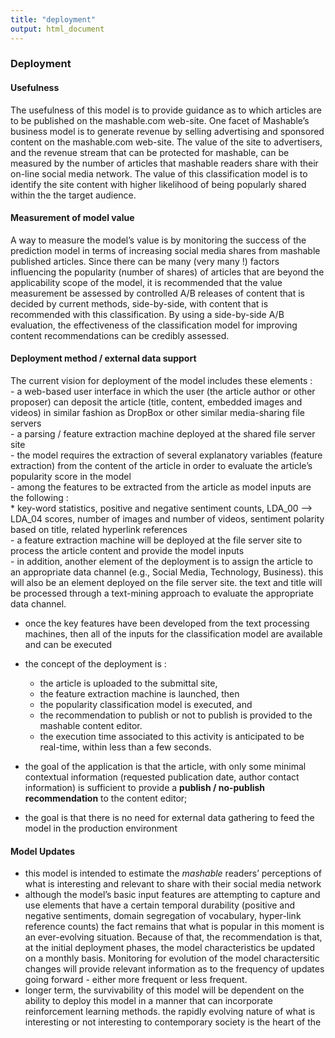 ```yaml
---
title: "deployment"
output: html_document
---
```


### __Deployment__  

#### Usefulness  

The usefulness of this model is to provide guidance as to which articles are to be published on the mashable.com web-site. One facet of Mashable's business model is to generate revenue by selling advertising and sponsored content on the mashable.com web-site. The value of the site to advertisers, and the revenue stream that can be protected for mashable, can be measured by the number of articles that mashable readers share with their on-line social media network. The value of this classification model is to identify the site content with higher likelihood of being popularly shared within the the target audience. 

#### Measurement of model value  
 
A way to measure the model's value is by monitoring the success of the prediction model in terms of increasing social media shares from mashable published articles. Since there can be many (very many !) factors influencing the popularity (number of shares) of articles that are beyond the applicability scope of the model, it is recommended that the value measurement be assessed by controlled A/B releases of content that is decided by current methods, side-by-side, with content that is recommended with this classification. By using a side-by-side A/B evaluation, the effectiveness of the classification model for improving content recommendations can be credibly assessed.


#### Deployment method / external data support  
 
 The current vision for deployment of the model includes these elements :  
 - a web-based user interface in which the user (the article author or other proposer) can deposit the article (title, content, embedded images and videos) in similar fashion as DropBox or other similar media-sharing file servers  
 - a parsing / feature extraction machine deployed at the shared file server site  
     - the model requires the extraction of several explanatory variables (feature extraction) from the content of the article in order to evaluate the article's popularity score in the model  
         - among the features to be extracted from the article as model inputs are the following :  
             * key-word statistics, positive and negative sentiment counts, LDA_00 --> LDA_04 scores, number of images and number of videos, sentiment polarity based on title, related hyperlink references  
         - a feature extraction machine will be deployed at the file server site to process the article content and provide the model inputs  
         - in addition, another element of the deployment is to assign the article to an appropriate data channel (e.g., Social Media, Technology, Business). this will also be an element deployed on the file server site. the text and title will be processed through a text-mining approach to evaluate the appropriate data channel.  
         
  - once the key features have been developed from the text processing machines, then all of the inputs for the classification model are available and can be executed  
  
  - the concept of the deployment is :  
    * the article is uploaded to the submittal site,  
    * the feature extraction machine is launched, then  
    * the popularity classification model is executed, and  
    * the recommendation to publish or not to publish is provided to the mashable content editor.  
    * the execution time associated to this activity is anticipated to be real-time, within less than a few seconds.  
    
  - the goal of the application is that the article, with only some minimal contextual information (requested publication date, author contact information) is sufficient to provide a __publish / no-publish recommendation__ to the content editor;  
  - the goal is that there is no need for external data gathering to feed the model in the production environment  
  
 
#### Model Updates  

 - this model is intended to estimate the _mashable_ readers' perceptions of what is interesting and relevant to share with their social media network  
 - although the model's basic input features are attempting to capture and use elements that have a certain temporal durability (positive and negative sentiments, domain segregation of vocabulary, hyper-link reference counts) the fact remains that what is popular in this moment is an ever-evolving situation. Because of that, the recommendation is that, at the initial deployment phases, the model characteristics be updated on a monthly basis. Monitoring for evolution of the model charactersitic changes will provide relevant information as to the frequency of updates going forward - either more frequent or less frequent.  
 - longer term, the survivability of this model will be dependent on the ability to deploy this model in a manner that can incorporate reinforcement learning methods. the rapidly evolving nature of what is interesting or not interesting to contemporary society is the heart of the 

        
